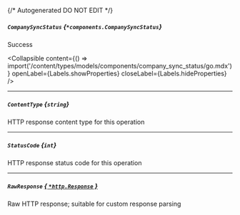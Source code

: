 {/* Autogenerated DO NOT EDIT  */}

##### `CompanySyncStatus` *{`*components.CompanySyncStatus`}*
Success

<Collapsible content={() => import('/content/types/models/components/company_sync_status/go.mdx')} openLabel={Labels.showProperties} closeLabel={Labels.hideProperties} />


---
##### `ContentType` *{`string`}*
HTTP response content type for this operation

---
##### `StatusCode` *{`int`}*
HTTP response status code for this operation

---
##### `RawResponse` [*{ `*http.Response` }*](https://pkg.go.dev/net/http#Response)
Raw HTTP response; suitable for custom response parsing


